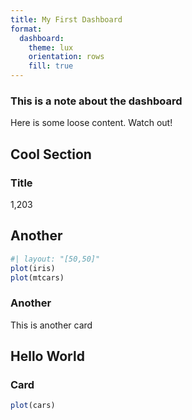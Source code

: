 ```yaml
---
title: My First Dashboard
format: 
  dashboard:
    theme: lux
    orientation: rows
    fill: true
---
```


:::{.callout-note}

### This is a note about the dashboard

Here is some loose content. Watch out!

:::

## Cool Section

:::{.valuebox}

### Title

1,203

:::

## Another

```r
#| layout: "[50,50]"
plot(iris)
plot(mtcars)
```

### Another

This is another card

## Hello World

### Card

```r
plot(cars)
```
